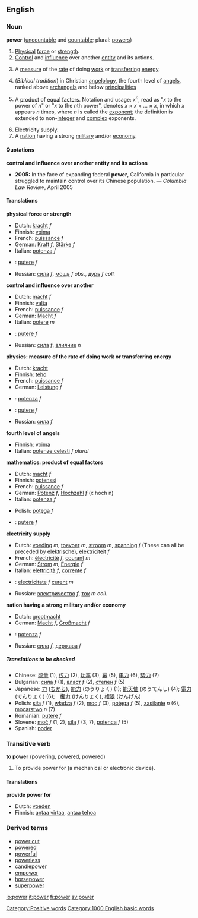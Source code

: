 ==English==
===Noun===
'''power''' ([[uncountable]] and [[countable]]; plural: [[powers]])
{{wikipedia}}
#<!--DefNStrength-->[[Physical]] [[force]] or [[strength]].
#<!--DefNInfluence-->[[Control]] and [[influence]] over another [[entity]] and its actions.
#<!--DefNPhysics-->{{physics}} A [[measure]] of the [[rate]] of doing [[work]] or [[transfer]]ring [[energy]].
#<!--DefNAngelology4-->(''Biblical tradition'') in Christian [[angelology]], the fourth level of [[angel]]s, ranked above [[archangel]]s and below [[principality|principalities]]
#<!--DefNMath-->{{mathematics}} A [[product]] of [[equal]] [[factor]]s.  Notation and usage: ''x''<sup>''n''</sup>, read as "''x'' to the power of ''n''" or "''x'' to the ''n''th power", denotes ''x'' &times; ''x'' &times; ... &times; ''x'', in which ''x'' appears ''n'' times, where ''n'' is called the [[exponent]]; the definition is extended to non-[[integer]] and [[complex]] exponents.
#<!--DefNElectricity-->Electricity supply.
#<!--DefNNation-->A [[nation]] having a strong [[military]] and/or [[economy]].

====Quotations====
'''control and influence over another entity and its actions'''
*'''2005:''' In the face of expanding federal '''power''', California in particular struggled to maintain control over its Chinese population. &mdash; ''Columbia Law Review'', April 2005

====Translations====

<!--DefNStrength-->'''physical force or strength'''
{{top}}
<!--languages from A to I go here-->
*Dutch: [[kracht]] ''f''
*Finnish: [[voima]]
*French: [[puissance]] ''f''
*German: [[Kraft]] ''f'', [[Stärke]] ''f''
*Italian: [[potenza]] ''f''
{{mid}}
*{{ro}}: [[putere]] ''f''
*Russian: [[сила]] ''f'',  [[мощь]] ''f obs.'', [[дурь]] ''f coll.''
<!--languages from J to Z go here-->
{{bottom}}

<!--DefNInfluence-->'''control and influence over another'''
{{top}}
<!--languages from A to I go here-->
*Dutch: [[macht]] ''f''
*Finnish: [[valta]]
*French: [[puissance]] ''f''
*German: [[Macht]] ''f''
*Italian: [[potere]] ''m''
{{mid}}
<!--languages from J to Z go here-->
*{{ro}}: [[putere]] ''f''
*Russian: [[сила]] ''f'', [[влияние]] ''n''
{{bottom}}

<!--DefNPhysics-->'''physics: measure of the rate of doing work or transferring energy'''
{{top}}
<!--languages from A to I go here-->
*Dutch: [[kracht]]
*Finnish: [[teho]]
*French: [[puissance]] ''f''
*German: [[Leistung]] ''f''
*{{it}}: [[potenza]] ''f''
{{mid}}
<!--languages from J to Z go here-->
*{{ro}}: [[putere]] ''f''
*Russian: [[сила]] ''f''
{{bottom}}

<!--DefNAngelology4-->'''fourth level of angels'''
{{top}}
<!--languages from A to I go here-->
*Finnish: [[voima]]
*Italian: [[potenze celesti]] ''f plural''
{{mid}}
<!--languages from J to Z go here-->
{{bottom}}

<!--DefNMath-->'''mathematics: product of equal factors'''
{{top}}
<!--languages from A to I go here-->
*Dutch: [[macht]] ''f''
*Finnish: [[potenssi]]
*French: [[puissance]] ''f''
*German: [[Potenz]] ''f'', [[Hochzahl]] ''f'' (x hoch n)
*Italian: [[potenza]] ''f''
{{mid}}
<!--languages from J to Z go here-->
*Polish: [[potęga]] ''f''
*{{ro}}: [[putere]] ''f''
{{bottom}}

<!--DefNElectricity-->'''electricity supply'''
{{top}}
<!--languages from A to I go here-->
*Dutch: [[voeding]] ''m'', [[toevoer]] ''m'', [[stroom]] ''m'', [[spanning]] ''f'' (These can all be preceded by [[elektrische]]), [[elektriciteit]] ''f''
*French: [[électricité]] ''f'', [[courant]] ''m''
*German: [[Strom]] ''m'', [[Energie]] ''f'' 
*Italian: [[elettricità]] ''f'', [[corrente]] ''f''
{{mid}}
<!--languages from J to Z go here-->
*{{ro}}: [[electricitate]] ''f'' [[curent]] ''m''
*Russian: [[электричество]] ''f'', [[ток]] ''m coll.''
{{bottom}}

<!--DefNNation-->'''nation having a strong military and/or economy'''
{{top}}
<!--languages from A to I go here-->
*Dutch: [[grootmacht]]
*German: [[Macht]] ''f'', [[Großmacht]] ''f''
*{{it}}: [[potenza]] ''f''
{{mid}}
<!--languages from J to Z go here-->
*Russian: [[сила]] ''f'', [[держава]] ''f''
{{bottom}}

=====Translations to be checked=====
<!--Remove this section once all of the translations below have been moved into the tables above.-->
{{checktrans}}

*Chinese: [[能量]] (1), [[权力]] (2), [[功率]] (3), [[幂]] (5), [[电力]] (6), [[势力]] (7)
*Bulgarian: [[сила]] ''f'' (1), [[власт]] ''f'' (2), [[степен]] ''f'' (5)
*Japanese: [[力]] ([[ちから]]), [[能力]] (のうりょく) (1); [[能天使]] (のうてんし) (4); [[電力]] (でんりょく) (6);　[[権力]] (けんりょく), [[権限]] (けんげん)
*Polish: [[siła]] ''f'' (1), [[władza]] ''f'' (2), [[moc]] ''f'' (3), [[potęga]] ''f'' (5), [[zasilanie]] ''n'' (6), [[mocarstwo]] ''n'' (7)
*Romanian: [[putere]] ''f''
*Slovene: [[moč]] ''f'' (1, 2), [[sila]] ''f'' (3, 7), [[potenca]] ''f'' (5)
*Spanish: [[poder]]

===Transitive verb===
'''to power''' (powering, [[powered]], powered)

#<!--DefNVTrProvidePower-->To provide power for (a mechanical or electronic device).

====Translations====

<!--DefNVTrProvidePower-->'''provide power for'''
{{top}}
<!--languages from A to I go here-->
*Dutch: [[voeden]]
*Finnish: [[antaa virtaa]], [[antaa tehoa]]
{{mid}}
<!--languages from J to Z go here-->
{{bottom}}

===Derived terms===
*[[power cut]]
*[[powered]]
*[[powerful]]
*[[powerless]]
*[[candlepower]]
*[[empower]]
*[[horsepower]]
*[[superpower]]

[[Category:Positive words]]
[[Category:1000 English basic words]]

[[io:power]]
[[it:power]]
[[fi:power]]
[[sv:power]]